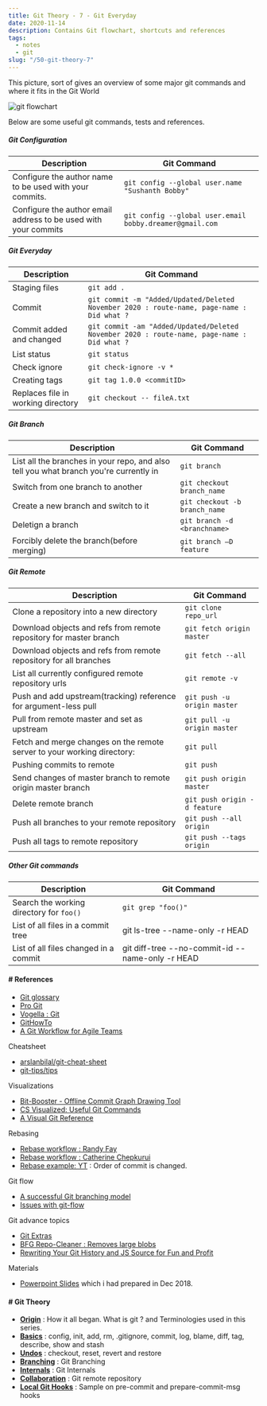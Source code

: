 ```yaml
---
title: Git Theory - 7 - Git Everyday
date: 2020-11-14
description: Contains Git flowchart, shortcuts and references
tags:
  - notes
  - git
slug: "/50-git-theory-7"
---
```


This picture, sort of gives an overview of some major git commands and where it fits in the Git World

![git flowchart](./git-flowchart.png)  


Below are some useful git commands, tests and references. 

##### Git Configuration 

| Description                                                  | Git Command                                      |
| ------------------------------------------------------------ | ------------------------------------------------ |
| Configure the author name to be used with your commits.      | `git config --global user.name "Sushanth Bobby"` |
| Configure the author email address to be used with your commits | `git config --global user.email bobby.dreamer@gmail.com` |


##### Git Everyday 

| Description                                                  | Git Command                                      |
| ------------------------------------------------------------ | ------------------------------------------------ |
| Staging files            | `git add .`                  |
| Commit                   | `git commit -m "Added/Updated/Deleted November 2020 : route-name, page-name : Did what ?`  |
| Commit added and changed | `git commit -am "Added/Updated/Deleted November 2020 : route-name, page-name : Did what ?` |
| List status              | `git status`                 |
| Check ignore             | `git check-ignore -v *`      |
| Creating tags            | `git tag 1.0.0 <commitID>`   |
| Replaces file in working directory | `git checkout -- fileA.txt` |

##### Git Branch

| Description                                                  | Git Command                     |
| ------------------------------------------------------------ | ------------------------------- |
| List all the branches in your repo, and also tell you what branch you're currently in | `git branch` |
| Switch from one branch to another                            | `git checkout branch_name`      |
| Create a new branch and switch to it                         | `git checkout -b branch_name`   |
| Deletign a branch                                            | `git branch -d <branchname>`    |
| Forcibly delete the branch(before merging)                   | `git branch –D feature`         |


##### Git Remote

| Description                                                  | Git Command                       |
| ------------------------------------------------------------ | --------------------------------- |
| Clone a repository into a new directory                                 | `git clone repo_url`   |
| Download objects and refs from remote repository for master branch      | `git fetch origin master`   |
| Download objects and refs from remote repository for all branches       | `git fetch --all`      |
| List all currently configured remote repository urls             | `git remote -v`               |
| Push and add upstream(tracking) reference for argument-less pull | `git push -u origin master`   |
| Pull from remote master and set as upstream                      | `git pull -u origin master`   |
| Fetch and merge changes on the remote server to your working directory: | `git pull`             |
| Pushing commits to remote                                        | `git push`                    |
| Send changes of master branch to remote origin master branch     | `git push origin master`      |
| Delete remote branch                                             | `git push origin -d feature`  |
| Push all branches to your remote repository                      | `git push --all origin`       |
| Push all tags to remote repository                               | `git push --tags origin`      |


##### Other Git commands

| Description                                                  | Git Command                  |
| ------------------------------------------------------------ | ---------------------------- |
| Search the working directory for `foo()`                     | `git grep "foo()"`           |
| List of all files in a commit tree                           | git ls-tree --name-only -r HEAD  |
| List of all files changed in a commit                        | git diff-tree --no-commit-id --name-only -r HEAD |


#### # References
* [Git glossary](https://git-scm.com/docs/gitglossary)
* [Pro Git](https://git-scm.com/book/en/v2)
* [Vogella : Git](https://www.vogella.com/tutorials/Git/article.html)
* [GitHowTo](https://githowto.com/)
* [A Git Workflow for Agile Teams](http://reinh.com/blog/2009/03/02/a-git-workflow-for-agile-teams.html)

Cheatsheet
* [arslanbilal/git-cheat-sheet](https://github.com/arslanbilal/git-cheat-sheet/blob/master/README.md)
* [git-tips/tips](https://github.com/git-tips/tips)

Visualizations
* [Bit-Booster - Offline Commit Graph Drawing Tool](http://bit-booster.com/graph.html)
* [CS Visualized: Useful Git Commands](https://dev.to/lydiahallie/cs-visualized-useful-git-commands-37p1)
* [A Visual Git Reference](https://marklodato.github.io/visual-git-guide/index-en.html)

Rebasing
* [Rebase workflow : Randy Fay](https://randyfay.com/content/rebase-workflow-git)
* [Rebase workflow : Catherine Chepkurui](https://medium.com/@katherinekimetto/git-rebase-rebase-then-merge-86c0b1d18973)
* [Rebase example: YT](https://www.youtube.com/watch?v=CEtqad1jM2E&t=767s) : Order of commit is changed. 

Git flow 
* [A successful Git branching model](https://nvie.com/posts/a-successful-git-branching-model/)
* [Issues with git-flow](http://scottchacon.com/2011/08/31/github-flow.html)

Git advance topics
* [Git Extras](https://github.com/tj/git-extras)
* [BFG Repo-Cleaner : Removes large blobs](https://rtyley.github.io/bfg-repo-cleaner/)
* [Rewriting Your Git History and JS Source for Fun and Profit](https://blog.isquaredsoftware.com/2018/11/git-js-history-rewriting/)


Materials
* [Powerpoint Slides](https://storage.googleapis.com/bobbydreamer-com-technicals/Git%20-%20Sushanth-1.pptx) which i had prepared in Dec 2018. 


#### # Git Theory 
* **[Origin](../44-git-theory-1)** : How it all began. What is git ? and Terminologies used in this series. 
* **[Basics](../45-git-theory-2)** : config, init, add, rm, .gitignore, commit, log, blame, diff, tag, describe, show and stash
* **[Undos](../46-git-theory-3)** : checkout, reset, revert and restore
* **[Branching](../47-git-theory-4)** : Git Branching
* **[Internals](../48-git-theory-5)** : Git Internals
* **[Collaboration](../49-git-theory-6)** : Git remote repository
* **[Local Git Hooks](../115-git-hook-client-side)** : Sample on pre-commit and prepare-commit-msg hooks 
